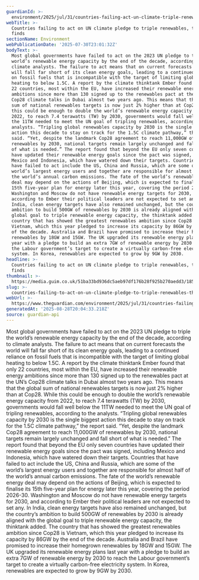 ```yaml
---
guardianId: >-
  environment/2025/jul/31/countries-failing-act-un-climate-triple-renewables-cop28
webTitle: >-
  Countries failing to act on UN climate pledge to triple renewables, thinktank
  finds
sectionName: Environment
webPublicationDate: '2025-07-30T23:01:32Z'
bodyText: >-
  Most global governments have failed to act on the 2023 UN pledge to triple the
  world’s renewable energy capacity by the end of the decade, according to
  climate analysts. The failure to act means that on current forecasts the world
  will fall far short of its clean energy goals, leading to a continued reliance
  on fossil fuels that is incompatible with the target of limiting global
  heating to below 1.5C. A report by the climate thinktank Ember found that only
  22 countries, most within the EU, have increased their renewable energy
  ambitions since more than 130 signed up to the renewables pact at the UN’s
  Cop28 climate talks in Dubai almost two years ago. This means that the global
  sum of national renewables targets is now just 2% higher than at Cop28. While
  this could be enough to double the world’s renewable energy capacity from
  2022, to reach 7.4 terawatts (TW) by 2030, governments would fall well below
  the 11TW needed to meet the UN goal of tripling renewables, according to the
  analysts. “Tripling global renewables capacity by 2030 is the single biggest
  action this decade to stay on track for the 1.5C climate pathway,” the report
  said. “Yet, despite the landmark Cop28 agreement to reach 11,000GW of
  renewables by 2030, national targets remain largely unchanged and fall short
  of what is needed.” The report found that beyond the EU only seven countries
  have updated their renewable energy goals since the pact was signed, including
  Mexico and Indonesia, which have watered down their targets. Countries that
  have failed to act include the US, China and Russia, which are some of the
  world’s largest energy users and together are responsible for almost half of
  the world’s annual carbon emissions. The fate of the world’s renewable energy
  deal may depend on the actions of Beijing, which is expected to finalise its
  15th five-year plan for energy later this year, covering the period 2026-30.
  Washington and Moscow do not have renewable energy targets for 2030, and
  according to Ember their political leaders are not expected to set any. In
  India, clean energy targets have also remained unchanged, but the country’s
  ambition to build 500GW of renewables by 2030 is already aligned with the
  global goal to triple renewable energy capacity, the thinktank added. The
  country that has showed the greatest renewables ambition since Cop28 is
  Vietnam, which this year pledged to increase its capacity by 86GW by the end
  of the decade. Australia and Brazil have promised to increase their homegrown
  renewables by 18GW and 15GW. The UK upgraded its renewable energy plans last
  year with a pledge to build an extra 7GW of renewable energy by 2030 to reach
  the Labour government’s target to create a virtually carbon-free electricity
  system. In Korea, renewables are expected to grow by 9GW by 2030.
headline: >-
  Countries failing to act on UN climate pledge to triple renewables, thinktank
  finds
thumbnail: >-
  https://media.guim.co.uk/51ba33bd936dc5aeb97df176b28f925b270aedd3/185_0_4800_3840/500.jpg
slug: >-
  countries-failing-to-act-on-un-climate-pledge-to-triple-renewables-thinktank-finds
webUrl: >-
  https://www.theguardian.com/environment/2025/jul/31/countries-failing-act-un-climate-triple-renewables-cop28
generatedAt: '2025-08-28T20:04:33.218Z'
source: guardian-api
---
```

Most global governments have failed to act on the 2023 UN pledge to triple the world’s renewable energy capacity by the end of the decade, according to climate analysts. The failure to act means that on current forecasts the world will fall far short of its clean energy goals, leading to a continued reliance on fossil fuels that is incompatible with the target of limiting global heating to below 1.5C. A report by the climate thinktank Ember found that only 22 countries, most within the EU, have increased their renewable energy ambitions since more than 130 signed up to the renewables pact at the UN’s Cop28 climate talks in Dubai almost two years ago. This means that the global sum of national renewables targets is now just 2% higher than at Cop28. While this could be enough to double the world’s renewable energy capacity from 2022, to reach 7.4 terawatts (TW) by 2030, governments would fall well below the 11TW needed to meet the UN goal of tripling renewables, according to the analysts. “Tripling global renewables capacity by 2030 is the single biggest action this decade to stay on track for the 1.5C climate pathway,” the report said. “Yet, despite the landmark Cop28 agreement to reach 11,000GW of renewables by 2030, national targets remain largely unchanged and fall short of what is needed.” The report found that beyond the EU only seven countries have updated their renewable energy goals since the pact was signed, including Mexico and Indonesia, which have watered down their targets. Countries that have failed to act include the US, China and Russia, which are some of the world’s largest energy users and together are responsible for almost half of the world’s annual carbon emissions. The fate of the world’s renewable energy deal may depend on the actions of Beijing, which is expected to finalise its 15th five-year plan for energy later this year, covering the period 2026-30. Washington and Moscow do not have renewable energy targets for 2030, and according to Ember their political leaders are not expected to set any. In India, clean energy targets have also remained unchanged, but the country’s ambition to build 500GW of renewables by 2030 is already aligned with the global goal to triple renewable energy capacity, the thinktank added. The country that has showed the greatest renewables ambition since Cop28 is Vietnam, which this year pledged to increase its capacity by 86GW by the end of the decade. Australia and Brazil have promised to increase their homegrown renewables by 18GW and 15GW. The UK upgraded its renewable energy plans last year with a pledge to build an extra 7GW of renewable energy by 2030 to reach the Labour government’s target to create a virtually carbon-free electricity system. In Korea, renewables are expected to grow by 9GW by 2030.
